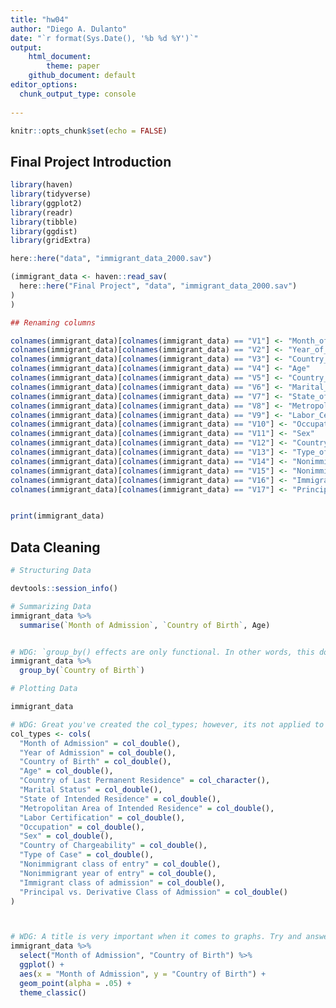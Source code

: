 ```yaml
---
title: "hw04"
author: "Diego A. Dulanto"
date: "`r format(Sys.Date(), '%b %d %Y')`"
output:
    html_document:
        theme: paper
    github_document: default
editor_options: 
  chunk_output_type: console
  
---
```


```r
knitr::opts_chunk$set(echo = FALSE)
```

## Final Project Introduction


```r
library(haven)
library(tidyverse)
library(ggplot2)
library(readr)
library(tibble)
library(ggdist)
library(gridExtra)
```



```r
here::here("data", "immigrant_data_2000.sav")

(immigrant_data <- haven::read_sav(
  here::here("Final Project", "data", "immigrant_data_2000.sav")
)
)

## Renaming columns

colnames(immigrant_data)[colnames(immigrant_data) == "V1"] <- "Month_of_Admission"
colnames(immigrant_data)[colnames(immigrant_data) == "V2"] <- "Year_of_Admission"
colnames(immigrant_data)[colnames(immigrant_data) == "V3"] <- "Country_of_Birth"
colnames(immigrant_data)[colnames(immigrant_data) == "V4"] <- "Age"
colnames(immigrant_data)[colnames(immigrant_data) == "V5"] <- "Country_of_Last_Permanent_Residence"
colnames(immigrant_data)[colnames(immigrant_data) == "V6"] <- "Marital_Status"
colnames(immigrant_data)[colnames(immigrant_data) == "V7"] <- "State_of_Intended_Residence"
colnames(immigrant_data)[colnames(immigrant_data) == "V8"] <- "Metropolitan_Area_of_Intended_Residence"
colnames(immigrant_data)[colnames(immigrant_data) == "V9"] <- "Labor_Certification"
colnames(immigrant_data)[colnames(immigrant_data) == "V10"] <- "Occupation"
colnames(immigrant_data)[colnames(immigrant_data) == "V11"] <- "Sex"
colnames(immigrant_data)[colnames(immigrant_data) == "V12"] <- "Country_of_Chargeability"
colnames(immigrant_data)[colnames(immigrant_data) == "V13"] <- "Type_of_Case"
colnames(immigrant_data)[colnames(immigrant_data) == "V14"] <- "Nonimmigrant_class_of_entry"
colnames(immigrant_data)[colnames(immigrant_data) == "V15"] <- "Nonimmigrant_year_of_entry"
colnames(immigrant_data)[colnames(immigrant_data) == "V16"] <- "Immigrant_class_of_admission"
colnames(immigrant_data)[colnames(immigrant_data) == "V17"] <- "Principal_vs_Derivative_Class_of_Admission"


print(immigrant_data)
```

## Data Cleaning



```r
# Structuring Data

devtools::session_info()

```


```r
# Summarizing Data
immigrant_data %>%
  summarise(`Month of Admission`, `Country of Birth`, Age)


# WDG: `group_by() effects are only functional. In other words, this doesn't have any effect until you start manipulating the data.
immigrant_data %>%
  group_by(`Country of Birth`)
```



```r
# Plotting Data

immigrant_data

# WDG: Great you've created the col_types; however, its not applied to the data.
col_types <- cols(
  "Month of Admission" = col_double(),
  "Year of Admission" = col_double(),
  "Country of Birth" = col_double(),
  "Age" = col_double(),
  "Country of Last Permanent Residence" = col_character(),
  "Marital Status" = col_double(),
  "State of Intended Residence" = col_double(),
  "Metropolitan Area of Intended Residence" = col_double(),
  "Labor Certification" = col_double(),
  "Occupation" = col_double(),
  "Sex" = col_double(),
  "Country of Chargeability" = col_double(),
  "Type of Case" = col_double(),
  "Nonimmigrant class of entry" = col_double(),
  "Nonimmigrant year of entry" = col_double(),
  "Immigrant class of admission" = col_double(),
  "Principal vs. Derivative Class of Admission" = col_double()
)



# WDG: A title is very important when it comes to graphs. Try and answer the question: "What am I looking at?" when thinking of a title.
immigrant_data %>%
  select("Month of Admission", "Country of Birth") %>%
  ggplot() +
  aes(x = "Month of Admission", y = "Country of Birth") +
  geom_point(alpha = .05) +
  theme_classic()
```
